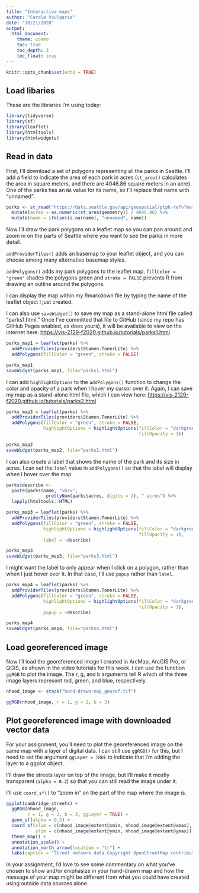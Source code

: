 ```yaml
---
title: "Interactive maps"
author: "Carole Voulgaris"
date: "10/21/2020"
output: 
  html_document:
    theme: cosmo
    toc: true
    toc_depth: 3
    toc_float: true
---
```


```r
knitr::opts_chunk$set(echo = TRUE)
```

## Load libaries

These are the libraries I'm using today:

```r
library(tidyverse)
library(sf)
library(leaflet)
library(htmltools)
library(htmlwidgets)
```

## Read in data

First, I'll download a set of polygons representing all the parks in Seattle. I'll add a field to indicate the area of each park in acres (`st_area()` calculates the area in square meters, and there are 4046.86 square meters in an acre). One of the parks has an `NA` value for its name, so I'll replace that name with "unnamed".

```r
parks <- st_read("https://data.seattle.gov/api/geospatial/ptpk-refv?method=export&format=GeoJSON") %>%
  mutate(acres = as.numeric(st_area(geometry)) / 4046.86) %>%
  mutate(name = ifelse(is.na(name), "unnamed", name))
```

Now I'll draw the park polygons on a leaflet map so you can pan around and zoom in on the parts of Seattle where you want to see the parks in more detail. 

`addProviderTiles()` adds an basemap to your leaflet object, and you can choose among many alternative basemap styles.

`addPolygons()` adds my park polygons to the leaflet map. `fillColor = "green"` shades the polygons green and `stroke = FALSE` prevents R from drawing an outline around the polygons.

I can display the map within my Rmarkdown file by typing the name of the leaflet object I just created. 

I can also use `saveWidget()` to save my map as a stand-alone html file called "parks1.html." Once I've committed that file to GitHub (since my repo has GitHub Pages enabled, as does yours), it will be available to view on the internet here: [https://vis-2129-f2020.github.io/tutorials/parks1.html](https://vis-2129-f2020.github.io/tutorials/parks1.html){target="_blank"}

```r
parks_map1 = leaflet(parks) %>%
  addProviderTiles(providers$Stamen.TonerLite) %>%
  addPolygons(fillColor = "green", stroke = FALSE)

parks_map1
saveWidget(parks_map1, file="parks1.html")
```

I can add `highlightOptions` to the `addPolygons()` function to change the color and opacity of a park when I hover my cursor over it. Again, I can save my map as a stand-alone html file, which I can view here: [https://vis-2129-f2020.github.io/tutorials/parks2.html](https://vis-2129-f2020.github.io/tutorials/parks2.html){target="_blank"} 

```r
parks_map2 = leaflet(parks) %>%
  addProviderTiles(providers$Stamen.TonerLite) %>%
  addPolygons(fillColor = "green", stroke = FALSE,
              highlightOptions = highlightOptions(fillColor = "darkgreen", 
                                                  fillOpacity = 1))

parks_map2
saveWidget(parks_map2, file="parks2.html")
```

I can also create a label that shows the name of the park and its size in acres. I can set the `label` value in `addPolygons()` so that the label will display when I hover over the map. 

```r
parks$describe <- 
  paste(parks$name, "<br>", 
               prettyNum(parks$acres, digits = 2), " acres") %>% 
  lapply(htmltools::HTML)

parks_map3 = leaflet(parks) %>%
  addProviderTiles(providers$Stamen.TonerLite) %>%
  addPolygons(fillColor = "green", stroke = FALSE,
              highlightOptions = highlightOptions(fillColor = "darkgreen", 
                                                  fillOpacity = 1),
              label = ~describe)

parks_map3
saveWidget(parks_map3, file="parks3.html")
```

I might want the label to only appear when I click on a polygon, rather than when I just hover over it. In that case, I'll use `popup` rather than `label`.

```r
parks_map4 = leaflet(parks) %>%
  addProviderTiles(providers$Stamen.TonerLite) %>%
  addPolygons(fillColor = "green", stroke = FALSE,
              highlightOptions = highlightOptions(fillColor = "darkgreen", 
                                                  fillOpacity = 1),
              popup = ~describe)

parks_map4
saveWidget(parks_map4, file="parks4.html")
```

## Load georeferenced image

Now I'll load the georeferenced image I created in ArcMap, ArcGIS Pro, or QGIS, as shown in the video tutorials for this week. I can use the function `ggRGB` to plot the image. The r, g, and b arguments tell R which of the three image layers represent red, green, and blue, respectively.

```r
nhood_image <- stack("hand-drawn-map_georef.tif")

ggRGB(nhood_image, r = 1, g = 2, b = 3)
```

## Plot georeferenced image with downloaded vector data

For your assignment, you'll need to plot the georeferenced image on the same map with a layer of digital data. I can still use `ggRGB()` for this, but I need to set the argument `ggLayer = TRUE` to indicate that I'm adding the layer to a ggplot object.

I'll draw the streets layer on top of the image, but I'll make it mostly transparent (`alpha = 0.2`) so that you can still read the image under it.

I'll use `coord_sf()` to "zoom in" on the part of the map where the image is. 

```r
ggplot(cambridge_streets) +
  ggRGB(nhood_image, 
        r = 1, g = 2, b = 3, ggLayer = TRUE) +
  geom_sf(alpha = 0.2) +
  coord_sf(xlim = c(nhood_image@extent@xmin, nhood_image@extent@xmax),
           ylim = c(nhood_image@extent@ymin, nhood_image@extent@ymax)) +
  theme_map() +
  annotation_scale() +
  annotation_north_arrow(location = "tr") +
  labs(caption = "Street netowrk data Copyright OpenStreetMap contributors")
```

In your assignment, I'd love to see some commentary on what you've chosen to show and/or emphasize in your hand-drawn map and how the message of your map might be different from what you could have created using outside data sources alone.